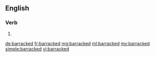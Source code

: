 ==English==

===Verb===
{{head|en|verb form}}

# {{en-past of|barrack}}

[[de:barracked]]
[[fr:barracked]]
[[mg:barracked]]
[[ml:barracked]]
[[my:barracked]]
[[simple:barracked]]
[[vi:barracked]]